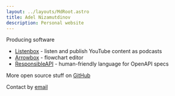 ```yaml
---
layout: ../layouts/MdRoot.astro
title: Adel Nizamutdinov
description: Personal website
---
```



Producing software

- [Listenbox](https://listenbox.app) - listen and publish YouTube content as
  podcasts
- [Arrowbox](https://arrowbox.co) - flowchart editor
- [ResponsibleAPI](https://responsibleapi.com) - human-friendly language for
  OpenAPI specs

More open source stuff on [GitHub](https://github.com/meoyawn)

Contact by [email](mailto:mail@adelnz.com)

<ArticlesFr />
